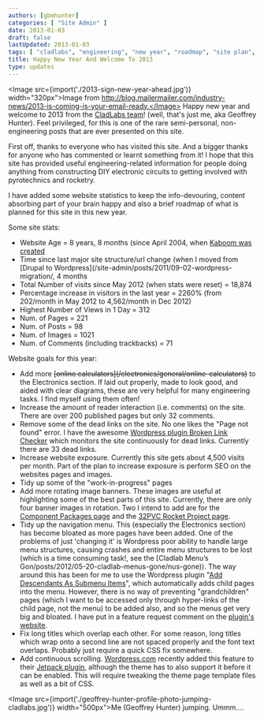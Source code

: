 ```yaml
---
authors: [gbmhunter]
categories: [ "Site Admin" ]
date: 2013-01-03
draft: false
lastUpdated: 2013-01-03
tags: [ "cladlabs", "engineering", "new year", "roadmap", "site plan", "website statistics" ]
title: Happy New Year And Welcome To 2013
type: updates
---
```



<Image src={import('./2013-sign-new-year-ahead.jpg')} width="320px">Image from http://blog.mailermailer.com/industry-news/2013-is-coming-is-your-email-ready.</Image> Happy new year and welcome to 2013 from the [CladLabs team](http://en.gravatar.com/gbmhunter)! (well, that's just me, aka Geoffrey Hunter). Feel privileged, for this is one of the rare semi-personal, non-engineering posts that are ever presented on this site.

First off, thanks to everyone who has visited this site. And a bigger thanks for anyone who has commented or learnt something from it! I hope that this site has provided useful engineering-related information for people doing anything from constructing DIY electronic circuits to getting involved with pyrotechnics and rocketry.

I have added some website statistics to keep the info-devouring, content absorbing part of your brain happy and also a brief roadmap of what is planned for this site in this new year.

Some site stats:

* Website Age = 8 years, 8 months (since April 2004, when [Kaboom was created](/blog/2004/04-25-kaboom-website-created/index.mdx)
* Time since last major site structure/url change (when I moved from [Drupal to Wordpress](/site-admin/posts/2011/09-02-wordpress-migration/, 4 months
* Total Number of visits since May 2012 (when stats were reset) = 18,874
* Percentage increase in visitors in the last year = 2260% (from 202/month in May 2012 to 4,562/month in Dec 2012)
* Highest Number of Views in 1 Day = 312
* Num. of Pages = 221
* Num. of Posts = 98
* Num. of Images = 1021
* Num. of Comments (including trackbacks) = 71

Website goals for this year:

* Add more ~~\[online calculators\](/electronics/general/online-calculators)~~ to the Electronics section. If laid out properly, made to look good, and aided with clear diagrams, these are very helpful for many engineering tasks. I find myself using them often!
* Increase the amount of reader interaction (i.e. comments) on the site. There are over 200 published pages but only 32 comments.
* Remove some of the dead links on the site. No one likes the "Page not found" error. I have the awesome [Wordpress plugin Broken Link Checker](http://w-shadow.com/blog/2007/08/05/broken-link-checker-for-wordpress/) which monitors the site continuously for dead links. Currently there are 33 dead links.
* Increase website exposure. Currently this site gets about 4,500 visits per month. Part of the plan to increase exposure is perform SEO on the websites pages and images.
* Tidy up some of the "work-in-progress" pages
* Add more rotating image banners. These images are useful at highlighting some of the best parts of this site. Currently, there are only four banner images in rotation. Two I intend to add are for the [Component Packages page](/pcb-design/component-packages/) and the [32PVC Rocket Project page](/pyrotechnics/rocketry/projects/32pvc).
* Tidy up the navigation menu. This (especially the Electronics section) has become bloated as more pages have been added. One of the problems of just 'changing it' is Wordpress poor ability to handle large menu structures, causing crashes and entire menu structures to be lost (which is a time consuming task!, see the [Cladlab Menu’s Gon/posts/2012/05-20-cladlab-menus-gone/nus-gone)). The way around this has been for me to use the Wordpress plugin "[Add Descendants As Submenu Items](http://www.viper007bond.com/wordpress-plugins/add-descendants-as-submenu-items/)", which automatically adds child pages into the menu. However, there is no way of preventing "grandchildren" pages (which I want to be accessed only through hyper-links of the child page, not the menu) to be added also, and so the menus get very big and bloated. I have put in a feature request comment on the [plugin's website](http://www.viper007bond.com/wordpress-plugins/add-descendants-as-submenu-items/).
* Fix long titles which overlap each other. For some reason, long titles which wrap onto a second line are not spaced properly and the font text overlaps. Probably just require a quick CSS fix somewhere.
* Add continuous scrolling. [Wordpress.com](http://wordpress.com/) recently added this feature to their [Jetpack plugin](http://wordpress.org/extend/plugins/jetpack/), although the theme has to also support it before it can be enabled. This will require tweaking the theme page template files as well as a bit of CSS.

<Image src={import('./geoffrey-hunter-profile-photo-jumping-cladlabs.jpg')} width="500px">Me (Geoffrey Hunter) jumping. Ummm....</Image>
